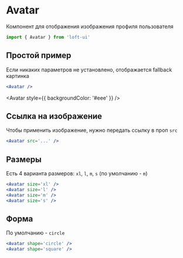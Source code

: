
# Avatar
Компонент для отображения изображения профиля пользователя

```js
import { Avatar } from 'loft-ui'
```

## Простой пример
Если никаких параметров не установлено, отображается fallback картинка
```jsx
<Avatar />
```

<Avatar style={{ backgroundColor: '#eee' }} />

## Ссылка на изображение
Чтобы применить изображение, нужно передать ссылку в проп `src`
```jsx
<Avatar src='...' />
```
<Avatar src='https://en.24smi.org/public/media/235x307/celebrity/2019/09/17/kdorlaf8ew2j-nick-bateman.jpg' />

## Размеры
Есть 4 варианта размеров: `xl`, `l`, `m`, `s` (по умолчанию - `m`)
```jsx
<Avatar size='xl' />
<Avatar size='l' />
<Avatar size='m' />
<Avatar size='s' />
```

<div style={{ display: 'flex' }}>
  <Avatar size='xl' style={{ backgroundColor: '#eee', marginRight: 8 }} />
  <Avatar size='l' style={{ backgroundColor: '#eee', marginRight: 8 }} />
  <Avatar size='m' style={{ backgroundColor: '#eee', marginRight: 8 }} />
  <Avatar size='s' style={{ backgroundColor: '#eee', marginRight: 8 }} />
</div>

## Форма
По умолчанию - `circle`
```jsx
<Avatar shape='circle' />
<Avatar shape='square' />
```

<div style={{ display: 'flex' }}>
  <Avatar shape='circle' style={{ backgroundColor: '#eee', marginRight: 8 }} />
  <Avatar shape='square' style={{ backgroundColor: '#eee', marginRight: 8 }} />
</div>
